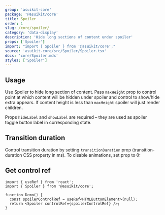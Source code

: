 ```yaml
---
group: 'asuikit-core'
package: '@asuikit/core'
title: Spoiler
order: 1
slug: /core/spoiler/
category: 'data-display'
description: 'Hide long sections of content under spoiler'
props: ['Spoiler']
import: "import { Spoiler } from '@asuikit/core';"
source: 'asuikit-core/src/Spoiler/Spoiler.tsx'
docs: 'core/Spoiler.mdx'
styles: ['Spoiler']
---
```



## Usage

Use Spoiler to hide long section of content.
Pass `maxHeight` prop to control point at which content will be hidden under spoiler and control to show/hide extra appears.
If content height is less than `maxHeight` spoiler will just render children.

Props `hideLabel` and `showLabel` are required – they are used as spoiler toggle button label in corresponding state.

<Demo data={SpoilerDemos.usage} />

## Transition duration

Control transition duration by setting `transitionDuration` prop (transition-duration CSS property in ms).
To disable animations, set prop to 0:

<Demo data={SpoilerDemos.transitions} />

## Get control ref

```tsx
import { useRef } from 'react';
import { Spoiler } from '@asuikit/core';

function Demo() {
  const spoilerControlRef = useRef<HTMLButtonElement>(null);
  return <Spoiler controlRef={spoilerControlRef} />;
}
```
